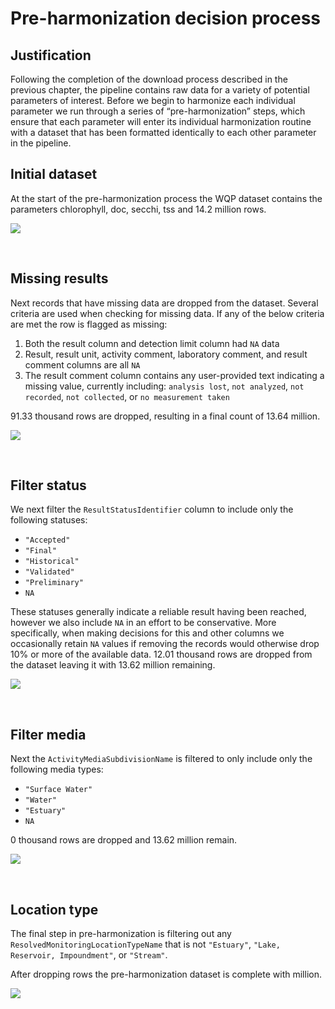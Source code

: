 
# Pre-harmonization decision process

## Justification

Following the completion of the download process described in the
previous chapter, the pipeline contains raw data for a variety of
potential parameters of interest. Before we begin to harmonize each
individual parameter we run through a series of “pre-harmonization”
steps, which ensure that each parameter will enter its individual
harmonization routine with a dataset that has been formatted identically
to each other parameter in the pipeline.

## Initial dataset

At the start of the pre-harmonization process the WQP dataset contains
the parameters chlorophyll, doc, secchi, tss and 14.2 million rows.

![](/Users/mbrousil/Documents/aquasat_v2/chapters/02_preharmonization_files/figure-gfm/unnamed-chunk-4-1.png)<!-- -->

<br>

## Missing results

Next records that have missing data are dropped from the dataset.
Several criteria are used when checking for missing data. If any of the
below criteria are met the row is flagged as missing:

1.  Both the result column and detection limit column had `NA` data
2.  Result, result unit, activity comment, laboratory comment, and
    result comment columns are all `NA`
3.  The result comment column contains any user-provided text indicating
    a missing value, currently including: `analysis lost`,
    `not analyzed`, `not recorded`, `not collected`, or
    `no measurement taken`

91.33 thousand rows are dropped, resulting in a final count of 13.64
million.

![](/Users/mbrousil/Documents/aquasat_v2/chapters/02_preharmonization_files/figure-gfm/unnamed-chunk-6-1.png)<!-- -->

<br>

## Filter status

We next filter the `ResultStatusIdentifier` column to include only the
following statuses:

- `"Accepted"`
- `"Final"`
- `"Historical"`
- `"Validated"`
- `"Preliminary"`
- `NA`

These statuses generally indicate a reliable result having been reached,
however we also include `NA` in an effort to be conservative. More
specifically, when making decisions for this and other columns we
occasionally retain `NA` values if removing the records would otherwise
drop 10% or more of the available data. 12.01 thousand rows are dropped
from the dataset leaving it with 13.62 million remaining.

![](/Users/mbrousil/Documents/aquasat_v2/chapters/02_preharmonization_files/figure-gfm/unnamed-chunk-8-1.png)<!-- -->

<br>

## Filter media

Next the `ActivityMediaSubdivisionName` is filtered to only include only
the following media types:

- `"Surface Water"`
- `"Water"`
- `"Estuary"`
- `NA`

0 thousand rows are dropped and 13.62 million remain.

![](/Users/mbrousil/Documents/aquasat_v2/chapters/02_preharmonization_files/figure-gfm/unnamed-chunk-10-1.png)<!-- -->

<br>

## Location type

The final step in pre-harmonization is filtering out any
`ResolvedMonitoringLocationTypeName` that is not `"Estuary"`,
`"Lake, Reservoir, Impoundment"`, or `"Stream"`.

After dropping rows the pre-harmonization dataset is complete with
million.

![](/Users/mbrousil/Documents/aquasat_v2/chapters/02_preharmonization_files/figure-gfm/unnamed-chunk-12-1.png)<!-- -->
